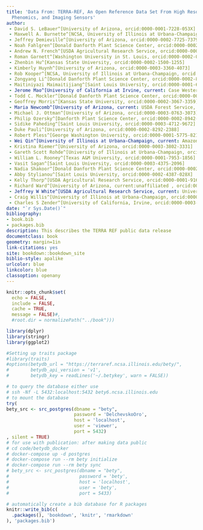 ```yaml
--- 
title: 'Data From: TERRA-REF, An Open Reference Data Set From High Resolution Genomics,
  Phenomics, and Imaging Sensors'
author:
 - David S. LeBauer^[University of Arizona, orcid:0000-0001-7228-053X]
 - Maxwell A. Burnette^[NCSA, University of Illinois at Urbana-Champaign, orcid:0000-0002-1786-3676]
 - Jeffrey Demieville^[University of Arizona, orcid:0000-0002-7725-7379]
 - Noah Fahlgren^[Donald Danforth Plant Science Center, orcid:0000-0002-5597-4537]
 - Andrew N. French^[USDA Agricultural Research Service, orcid:0000-0002-4018-1817]
 - Roman Garnett^[Washington University in St. Louis, orcid:0000-0002-0152-5453]
 - Zhenbin Hu^[Kansas State University, orcid:0000-0002-1500-1255]
 - Kimberly Huynh^[University of Arizona, orcid:0000-0003-3360-4073]
 - Rob Kooper^[NCSA, University of Illinois at Urbana-Champaign, orcid:0000-0002-5781-7287]
 - Zongyang Li^[Donald Danforth Plant Science Center, orcid:0000-0002-8601-378X]
 - Maitiniyazi Maimaitijiang^[Saint Louis University, orcid:0000-0001-6153-1583]
 - Jerome Mao^[University of California at Irvine, current: Case Western Reserve University orcid:0000-0003-2505-8666]
 - Todd C. Mockler^[Donald Danforth Plant Science Center, orcid:0000-0002-0462-5775]
 - Geoffrey Morris^[Kansas State University, orcid:0000-0002-3067-3359]
 - Maria Newcomb^[University of Arizona, current: USDA Forest Service, orcid:0000-0003-2974-9149]
 - Michael J. Ottman^[University of Arizona, orcid:0000-0003-0763-3073]
 - Philip Ozersky^[Danforth Plant Science Center, orcid:0000-0002-8942-0524]
 - Sidike Paheding^[Saint Louis University, orcid:0000-0003-4712-9672]
 - Duke Pauli^[University of Arizona, orcid:0000-0002-8292-2388]
 - Robert Pless^[George Washington University, orcid:0000-0001-5775-8216]
 - Wei Qin^[University of Illinois at Urbana-Champaign, current: Amazon.com, Inc]
 - Kristina Riemer^[University of Arizona, orcid:0000-0003-3802-3331]
 - Gareth Scott Rohde^[University of Illinois at Urbana-Champaign, orcid:0000-0001-9030-0936]
 - William L. Rooney^[Texas A&M University, orcid:0000-0001-7953-1856]
 - Vasit Sagan^[Saint Louis University, orcid:0000-0003-4375-2096]
 - Nadia Shakoor^[Donald Danforth Plant Science Center, orcid:0000-0002-2035-7117]
 - Abby Stylianou^[Saint Louis University, orcid:0000-0002-4387-028X]
 - Kelly Thorp^[USDA Agricultural Research Service, orcid:0000-0001-9168-875X]
 - Richard Ward^[University of Arizona, current:unaffiliated , orcid:0000-0003-4436-0019]
 - Jeffrey W White^[USDA Agricultural Research Service, current: University of Florida, orcid:0000-0002-2051-4645]
 - Craig Willis^[University of Illinois at Urbana-Champaign, orcid:0000-0002-6148-7196]
 - Charles S Zender^[University of California, Irvine, orcid:0000-0003-0129-8024]
date: "`r Sys.Date()`"
bibliography:
- book.bib
- packages.bib
description: This describes the TERRA REF public data release
documentclass: book
geometry: margin=1in
link-citations: yes
site: bookdown::bookdown_site
biblio-style: apalike
urlcolor: blue
linkcolor: blue
classoption: openany
---
```


```r

knitr::opts_chunk$set(
  echo = FALSE,
  include = FALSE,
  cache = TRUE, 
  message = FALSE)#,
  #root.dir = normalizePath("../book")))

library(dplyr)
library(stringr)
library(ggplot2)

#Setting up traits package
#library(traits)
#options(betydb_url = "https://terraref.ncsa.illinois.edu/bety/",
#        betydb_api_version = 'v1',
#        betydb_key = readLines('~/.betykey', warn = FALSE))

# to query the database either use 
# ssh -Nf -L 5432:localhost:5432 bety6.ncsa.illinois.edu 
# to mount the database
try(
bety_src <- src_postgres(dbname = "bety",
                         password = 'DelchevskoOro',
                         host = 'localhost',
                         user = 'viewer',
                         port = 5432)
, silent = TRUE)
# for use with publication: after making data public 
# cd code/betydb_docker
# docker-compose up -d postgres
# docker-compose run --rm bety initialize
# docker-compose run --rm bety sync
# bety_src <- src_postgres(dbname = "bety", 
#                          password = 'bety',
#                          host = 'localhost', 
#                          user = 'bety',
#                          port = 5433)
```


```r
# automatically create a bib database for R packages
knitr::write_bib(c(
  .packages(), 'bookdown', 'knitr', 'rmarkdown'
), 'packages.bib')
```

